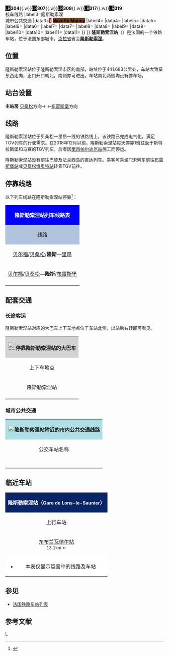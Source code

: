{{Infobox station
|symbol_right={{SNCF logo}}
|name=隆斯勒索涅站
|native_name=Gare de Lons-le-Saunier
|native_name_lang=fr
|image=Gare de Lons le Saunier.JPG
|caption=隆斯勒索涅站的主站房
|borough={{FRA}}[[汝拉省|汝拉省]][[隆斯勒索涅|隆斯勒索涅]]
|address=5 avenue Gambetta, <br>39000 LONS LE SAUNIER
|coordinates={{coord|46|40|07|N|5|33|05|E|display=inline,title|scale:10000}}
|code=718239
|elevation=240
|architect=
|owned={{SNCF logo}}
|structure=地面单侧式车站
|opened=1862年11月15日
|closed=
|status=使用中
|operator={{SNCF logo}}
|lines={{link-fr|穆沙尔－布雷斯堡铁路|Ligne de Mouchard à Bourg-en-Bresse}}
|platforms=2
|tracks=3
|type=
|services=[[法国大区列车|TER]]
|passengers=311,861人次
|pass_year=2016年<ref>{{Cite web|url=https://ressources.data.sncf.com/explore/dataset/frequentation-gares/?sort=voyageurs_2016&q=lons|title=Fréquentation en gares|accessdate=2018-01-19|author=SNCF|date=|language=fr|publisher=SNCF Open Data}}</ref>
|pass_rank=b级
|other_services_collapsible=yes
|other_services={{Infobox|child=yes
|label1=CAR TER
|data1=
|label2=
|data2=<span style="background:#000000"><span style="color:#FFFFFF">LR</span></span><span style="background:#FFFFFF"><span style="color:#000000">'''301'''</span></span>{{.w}}<span style="background:#000000"><span style="color:#FFFFFF">LR</span></span><span style="background:#FFFFFF"><span style="color:#000000">'''302'''</span></span>{{.w}}<span style="background:#000000"><span style="color:#FFFFFF">LR</span></span><span style="background:#FFFFFF"><span style="color:#000000">'''304'''</span></span>{{.w}}<span style="background:#000000"><span style="color:#FFFFFF">LR</span></span><span style="background:#FFFFFF"><span style="color:#000000">'''307'''</span></span>{{.w}}<span style="background:#000000"><span style="color:#FFFFFF">LR</span></span><span style="background:#FFFFFF"><span style="color:#000000">'''309'''</span></span>{{.w}}<span style="background:#000000"><span style="color:#FFFFFF">LR</span></span><span style="background:#FFFFFF"><span style="color:#000000">'''317'''</span></span>{{.w}}<span style="background:#000000"><span style="color:#FFFFFF">LR</span></span><span style="background:#FFFFFF"><span style="color:#000000">'''319'''</span></span><br>校车线路
|label3=隆斯勒索涅<br>城市公共交通
|data3=<code><span style="background:#B62332"><span style="color:#FFFFFF">'''1'''</span></span></code> <span style="background:#774826"><span style="color:#000000">'''Navette Mancy'''</span></span>
|label4=
|data4=
|label5=
|data5=
|label6=
|data6=
|label7=
|data7=
|label8=
|data8=
|label9=
|data9=
|label10=
|data10=
|label11=
|data11=
}}
}}
'''隆斯勒索涅站'''（{{lang-fr|Gare de Lons-le-Saunier}}）是法国的一个铁路车站，位于法国东部城市，[[汝拉省|汝拉省]]省会'''[[隆斯勒索涅|隆斯勒索涅]]'''。

==位置==

隆斯勒索涅站位于隆斯勒索涅市区的南部，站址位于{{link-fr|穆沙尔－布雷斯堡铁路|Ligne de Mouchard à Bourg-en-Bresse}}441.683公里处，车站大致呈东西走向，正门开口朝北，南侧亦可进出。车站南北两侧均设有停车场。

==站台设置==
{{RailStStart|北}}
'''主站房'''
{{RailStPlatform|侧d||1T||}}
{{RailStLine|A||}}[[贝桑松维奥特站|贝桑松]]方向→
{{RailStLine|B||}}←[[布雷斯堡站|布雷斯堡]]方向
{{RailStPlatform|岛| |||}}
{{RailStLine|C||始发/终到线||| ||}}
{{RailStLine|||存车线}}
{{RailStEnd|南}}

==线路==

隆斯勒索涅站位于贝桑松—里昂一线的铁路线上，该铁路已完成电气化，满足TGV列车的行驶需求。在2018年12月以前，隆斯勒索涅站每天停靠1班往返于斯特拉斯堡和马赛的TGV列车，后者因[[里昂帕尔迪厄站|里昂帕尔迪厄站]]施工而停运。

隆斯勒索涅站没有前往巴黎及法兰西岛的直达列车。乘客可乘坐TER列车前往[[布雷斯堡站|布雷斯堡站]]或[[贝桑松维奥特站|贝桑松维奥特站]]转乘TGV前往。

== 停靠线路 ==

{{动态列表|最后更新时间：2018年3月31日。本章节内容仅供参考，不排除临时性的变更。欢迎修正和补充}}

以下列车线路在隆斯勒索涅站停靠<ref>{{Cite web|url=http://www.sncf.com/fr/gare/horaires/lons-le-saunier|title=隆斯勒索涅站实时列车时刻表|accessdate=2016-06-08|author=SNCF|date=|language=法语|publisher=SNCF|archive-url=https://web.archive.org/web/20170806183520/http://www.sncf.com/fr/gare/horaires/lons-le-saunier|archive-date=2017-08-06|dead-url=yes}}</ref>：

{| class="wikitable mw-collapsible" 
|colspan="5" style="background:#0000FF" align="center" |{{SNCF logo}} <span style="color:#FFFFFF">'''隆斯勒索涅站列车线路表'''</span>
|-
!style="background:#B0C4DE"| 线路
!style="background:#B0C4DE"|车种
!style="background:#B0C4DE"|上一站
!style="background:#B0C4DE"|下一站
!style="background:#B0C4DE"|大致运行频率{{noteTag|name=noteA}}
|-
|[[贝尔福站|贝尔福]]/[[贝桑松维奥特站|贝桑松]]/'''隆斯'''—[[里昂帕尔迪厄站|里昂]]
| rowspan="2" align="center"|'''[[法国大区列车|TER]]'''
|[[波利尼站|波利尼]]/[[东布兰瓦德尔站|东布兰瓦德尔]]/（起点）
|[[库桑斯站|库桑斯]]/[[圣阿穆尔站|圣阿穆尔]]
|每天6趟左右
|-
|[[贝尔福站|贝尔福]]/[[贝桑松维奥特站|贝桑松]]—'''隆斯'''/[[布雷斯堡站|布雷斯堡]]
|[[波利尼站|波利尼]]/[[东布兰瓦德尔站|东布兰瓦德尔]]
|（终点）/[[库桑斯站|库桑斯]]/[[圣阿穆尔站|圣阿穆尔]]
|每天3~9趟
|-
|colspan="5" style="background:#FFFFFF"|{{noteFoot|1=
{{noteTag|name=noteA|1=在本栏中，往返1次为"1趟"；除特别标明外，其数据仅工作日有效，周末及节假日列车数量可能会减少}}
}}
|}

==配套交通==
===长途客运===

隆斯勒索涅站对应的大巴车上下车地点位于车站北侧，出站后右转即可看见。

{| class="wikitable mw-collapsible" 
|colspan="3" align="center" style="background:#D3D3D3" |[[File:BSicon_BUS.svg|25x25px]]'''停靠隆斯勒索涅站的大巴车'''
|-
!align="center" |上下车地点
!align="center" |运营单位
!align="center" |主要目的地{{noteTag|name=noteA}}
|-
| rowspan="2" align="center" |隆斯勒索涅站
|align="center" |{{link-fr|汝拉省城际客运|Réseau interurbain du Jura}}<br>Jurago<ref name="#1">{{Cite web|url=http://www.tallis.fr/exec/pdf.asp?fichier=PLAN_TALLIS__MALIS.pdf&NumRub=1075|title=隆斯勒索涅市区公交线路地图查询|accessdate=2016-06-08|author=Tallis（隆斯勒索涅城市公共交通公司）|date=|language=法语|publisher=Tallis}}</ref>{{noteTag|name=noteC}}
|
<span style="background:#000000"><span style="color:#FFFFFF">LR</span></span><span style="background:#FFFFFF"><span style="color:#000000">'''301'''</span></span> [[塞利耶尔|塞利耶尔]]{{.w}}[[塔桑涅尔|塔桑涅尔]]{{.w}}[[勒代绍|勒代绍]]{{.w}}[[多勒城站|多勒（火车站）]]<br>
<span style="background:#000000"><span style="color:#FFFFFF">LR</span></span><span style="background:#FFFFFF"><span style="color:#000000">'''302'''</span></span> [[阿尔来|阿尔来]]{{.w}}[[芒特里|芒特里]]{{.w}}[[图卢兹勒沙托|图卢兹勒沙托]]{{.w}}[[塞利耶尔|塞利耶尔]]{{.w}}[[塔桑涅尔|塔桑涅尔]]{{.w}}[[勒代绍|勒代绍]]{{.w}}[[帕尔塞_(汝拉省)|帕尔塞]]{{.w}}[[多勒城站|多勒（火车站）]]<br>
<span style="background:#000000"><span style="color:#FFFFFF">LR</span></span><span style="background:#FFFFFF"><span style="color:#000000">'''304'''</span></span> [[索尔讷河畔梅西亚|索尔讷河畔梅西亚]]{{.w}}[[热万热|热万热]]{{.w}}[[瑟桑塞|瑟桑塞]]{{.w}}[[松内特谷|松内特谷]]{{.w}}[[奥尔巴尼亚|奥尔巴尼亚]]{{.w}}[[圣阿涅斯_(汝拉省)|圣阿涅斯]]{{.w}}[[松内特谷|松内特谷]]{{.w}}[[库唐斯|库唐斯]]{{.w}}[[迈纳勒|迈纳勒]]{{.w}}[[库唐斯|库唐斯]]{{.w}}[[圣阿穆尔|圣阿穆尔]]{{.w}}[[布雷斯堡|布雷斯堡]]<br>
<span style="background:#000000"><span style="color:#FFFFFF">LR</span></span><span style="background:#FFFFFF"><span style="color:#000000">'''307'''</span></span> [[佩里尼_(汝拉省)|佩里尼]]{{.w}}[[孔列日|孔列日]]{{.w}}[[奥尔热莱|奥尔热莱]]{{.w}}[[沙希亚|沙希亚]]{{.w}}[[山区穆瓦朗|穆瓦朗]]{{.w}}[[维拉尔代里阿|维拉尔代里阿]]{{.w}}[[普拉_(汝拉省)|普拉]]{{.w}}[[圣克洛德旁拉旺|拉旺]]{{.w}}[[圣克洛德|圣克洛德]]{{.w}}[[圣克洛德站|火车站]]<br>
<span style="background:#000000"><span style="color:#FFFFFF">LR</span></span><span style="background:#FFFFFF"><span style="color:#000000">'''309'''</span></span> [[孔列日|孔列日]]{{.w}}[[清牛湖|清牛湖]]{{.w}}[[上边讷|上边讷]]{{.w}}[[莫雷站|莫雷站]]<br>
<span style="background:#000000"><span style="color:#FFFFFF">LR</span></span><span style="background:#FFFFFF"><span style="color:#000000">'''317'''</span></span> [[蒙莫罗|蒙莫罗]]{{.w}}[[库尔朗|库尔朗]]{{.w}}[[拉尔诺|拉尔诺]]{{.w}}[[布勒特朗|布勒特朗]]{{.w}}[[勒朗|勒朗]]{{.w}}[[科默奈伊|科默奈伊]]{{.w}}[[绍桑|绍桑]]<br>
<span style="background:#000000"><span style="color:#FFFFFF">LR</span></span><span style="background:#FFFFFF"><span style="color:#000000">'''319'''</span></span> [[蒙坦_(汝拉省)|蒙坦]]{{.w}}[[拉维尼_(汝拉省)|拉维尼]]{{.w}}[[勒卢韦罗|勒卢韦罗]]{{.w}}[[瓦特尔|瓦特尔]]
|-
|align="center" |{{SNCF logo}}<br>CAR TER
|（''当某条铁路线施工或罢工时，SNCF可能会提供途径该线路沿途站点的大巴车''{{noteTag|name=noteB}}）
|-
|colspan="3" style="background:#FFFFFF"|{{noteFoot|1=
{{noteTag|name=noteA|1=本栏不包括可以联程中转前往的目的地}}
{{noteTag|name=noteB|1=其车票可与SNCF的同线路车票通用}}
{{noteTag|name=noteC|1=部分城际客运线路仅周一至五开行}}
}}
|}

===城市公共交通===

{| class="wikitable mw-collapsible" 
|colspan="3" align="center" style="background:#AFDFE4"|[[File:Bus-logo.svg|21x21px]]'''隆斯勒索涅站附近的市内公共交通线路'''
|-
!align="center" |公交车站名称
!align="center" |位置
!align="center" |停靠线路{{noteTag|name=noteA}}<ref name="#1"/>
|-
|'''{{lang|fr|Gare SNCF}}'''
|隆斯勒索涅站门口
|
<code><span style="background:#B62332"><span style="color:#FFFFFF">'''1'''</span></span></code> 山天（{{lang|fr|Montciel}}）/火车站（{{lang|fr|Gare SNCF}}） ↔ 圣埃克絮佩里初级中学（{{lang|fr|Collège St-Exupéry}}）{{noteTag|name=noteA}}<br>
<span style="background:#774826"><span style="color:#000000">'''Navette Mancy'''</span></span> 剧场（{{lang|fr|Théâtre}}）→ 芒西高级中学（{{lang|fr|Lycée Mancy}}）→ （每周三早上一班）{{noteTag|name=noteA}}
|-
|colspan="3" style="background:#FFFFFF"|{{noteFoot|1=
{{noteTag|name=noteA|1=周日及节假日停运}}
}}
|}

==临近车站==

{|class="wikitable mw-collapsible" style="margin: 0 auto; width:42em;"
|colspan="3"  style="background:#082567" align="center"|<span style="color:#FFFFFF">'''隆斯勒索涅站（<span style="font-size:11pt;">Gare de Lons-le-Saunier</span>）'''</span>
|-
!上行车站
!线路
!下行车站
|-
|align="center" |[[东布兰瓦德尔站|东布兰瓦德尔站]]<br><span style="font-size:small">13.1km ←</span>
|align="center" |'''{{link-fr|穆沙尔－布雷斯堡铁路|Ligne de Mouchard à Bourg-en-Bresse}}'''
|align="center" |[[库桑斯站|库桑斯站]]<br><span style="font-size:small">→ 21.6km</span>
|-
|colspan="3" style="background:#FFFFFF"|
*本表仅显示运营中的线路及车站
|}

==参见==
* [[法国铁路车站列表|法国铁路车站列表]]

== 参考文献 ==
{{Reflist}}

{{法国主要火车站列表}}

[[Category:汝拉省铁路车站|L]]
